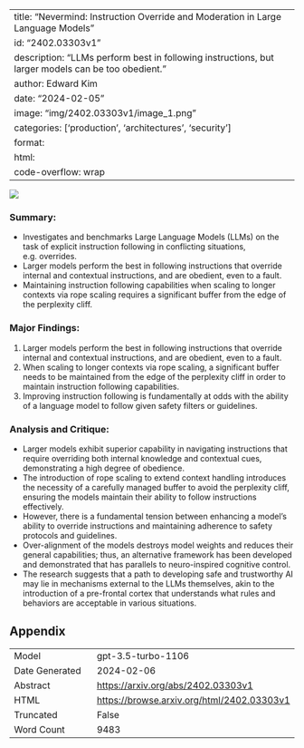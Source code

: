 
---
title: "Nevermind: Instruction Override and Moderation in Large Language Models"
id: "2402.03303v1"
description: "LLMs perform best in following instructions, but larger models can be too obedient."
author: Edward Kim
date: "2024-02-05"
image: "img/2402.03303v1/image_1.png"
categories: ['production', 'architectures', 'security']
format:
  html:
    code-overflow: wrap
---

![](img/2402.03303v1/image_1.png)

### **Summary:**
- Investigates and benchmarks Large Language Models (LLMs) on the task of explicit instruction following in conflicting situations, e.g. overrides.
- Larger models perform the best in following instructions that override internal and contextual instructions, and are obedient, even to a fault.
- Maintaining instruction following capabilities when scaling to longer contexts via rope scaling requires a significant buffer from the edge of the perplexity cliff.

### Major Findings:
1. Larger models perform the best in following instructions that override internal and contextual instructions, and are obedient, even to a fault.
2. When scaling to longer contexts via rope scaling, a significant buffer needs to be maintained from the edge of the perplexity cliff in order to maintain instruction following capabilities.
3. Improving instruction following is fundamentally at odds with the ability of a language model to follow given safety filters or guidelines.

### Analysis and Critique:
- Larger models exhibit superior capability in navigating instructions that require overriding both internal knowledge and contextual cues, demonstrating a high degree of obedience.
- The introduction of rope scaling to extend context handling introduces the necessity of a carefully managed buffer to avoid the perplexity cliff, ensuring the models maintain their ability to follow instructions effectively.
- However, there is a fundamental tension between enhancing a model’s ability to override instructions and maintaining adherence to safety protocols and guidelines.
- Over-alignment of the models destroys model weights and reduces their general capabilities; thus, an alternative framework has been developed and demonstrated that has parallels to neuro-inspired cognitive control.
- The research suggests that a path to developing safe and trustworthy AI may lie in mechanisms external to the LLMs themselves, akin to the introduction of a pre-frontal cortex that understands what rules and behaviors are acceptable in various situations.

## Appendix

|          |          |
|----------|----------|
| Model     | gpt-3.5-turbo-1106       |
| Date Generated     | 2024-02-06       |
| Abstract | [https://arxiv.org/abs/2402.03303v1](https://arxiv.org/abs/2402.03303v1)        |
| HTML     | [https://browse.arxiv.org/html/2402.03303v1](https://browse.arxiv.org/html/2402.03303v1)       |
| Truncated       | False       |
| Word Count       | 9483       |